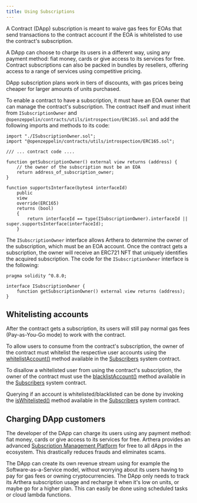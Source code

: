 ```yaml
---
title: Using Subscriptions
---
```

A Contract (DApp) subscription is meant to waive gas fees for EOAs that send transactions to the contract account
if the EOA is whitelisted to use the contract's subscription.

A DApp can choose to charge its users in a different way, using any payment method: fiat money, cards or give access to its services for free.
Contract subscriptions can also be packed in bundles by resellers, offering access to a range of services using competitive pricing.

DApp subscription plans work in tiers of discounts, with gas prices being cheaper for larger amounts of units purchased.

To enable a contract to have a subscription, it must have an EOA owner that can manage the contract's subscription.
The contract itself and must inherit from `ISubscriptionOwner` and `@openzeppelin/contracts/utils/introspection/ERC165.sol`
and add the following imports and methods to its code:

```solidity
import "./ISubscriptionOwner.sol";
import "@openzeppelin/contracts/utils/introspection/ERC165.sol";

/// ... contract code ....

function getSubscriptionOwner() external view returns (address) {
    // the owner of the subscription must be an EOA
    return address_of_subscription_owner;
}

function supportsInterface(bytes4 interfaceId)
    public
    view
    override(ERC165)
    returns (bool)
    {
        return interfaceId == type(ISubscriptionOwner).interfaceId || super.supportsInterface(interfaceId);
    }
```

The `ISubscriptionOwner` interface allows Arthera to determine the owner of the subscription, which must be an EOA account.
Once the contract gets a subscription, the owner will receive an ERC721 NFT that uniquely identifies the acquired subscription.
The code for the `ISubscriptionOwner` interface is the following:

```solidity
pragma solidity ^0.8.0;

interface ISubscriptionOwner {
    function getSubscriptionOwner() external view returns (address);
}
```

## Whitelisting accounts
After the contract gets a subscription, its users will still pay normal gas fees (Pay-as-You-Go mode) to work with the contract.

To allow users to consume from the contract's subscription, the owner of the contract must whitelist the respective user accounts
using the [whitelistAccount()](/dapp/developing-sc/system-contracts/Subscribers#whitelistaccount) method available in the [Subscribers](/dapp/developing-sc/system-contracts/Subscribers) system contract.

To disallow a whitelisted user from using the contract's subscription, the owner of the contract must use the [blacklistAccount()](/dapp/developing-sc/system-contracts/Subscribers#blacklistaccount)
method available in the [Subscribers](/dapp/developing-sc/system-contracts/Subscribers) system contract.

Querying if an account is whitelisted/blacklisted can be done by invoking the [isWhitelisted()](/dapp/developing-sc/system-contracts/Subscribers#iswhitelisted) method available
in the [Subscribers](/dapp/developing-sc/system-contracts/Subscribers) system contract.

## Charging DApp customers
The developer of the DApp can charge its users using any payment method: fiat money, cards or give access to its services for free.
Arthera provides an advanced [Subscription Management Platform](/smp/intro) for free to all dApps in the ecosystem. This drastically reduces frauds and eliminates scams.

The DApp can create its own revenue stream using for example the Software-as-a-Service model, without worrying about its users having to pay
for gas fees or owning cryptocurrencies. The DApp only needs to track its Arthera subscription usage and recharge it when it's low on units,
or maybe go for a higher plan. This can easily be done using scheduled tasks or cloud lambda functions.

